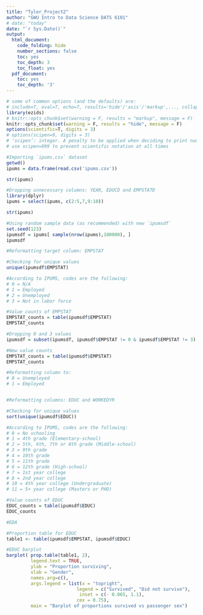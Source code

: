 ```yaml
---
title: "Tyler_Project2"
author: "GWU Intro to Data Science DATS 6101"
# date: "today"
date: "`r Sys.Date()`"
output:
  html_document:
    code_folding: hide
    number_sections: false
    toc: yes
    toc_depth: 3
    toc_float: yes
  pdf_document:
    toc: yes
    toc_depth: '3'
---
```


```r
# some of common options (and the defaults) are: 
# include=T, eval=T, echo=T, results='hide'/'asis'/'markup',..., collapse=F, warning=T, message=T, error=T, cache=T, fig.width=6, fig.height=4, fig.dim=c(6,4) #inches, fig.align='left'/'center','right', 
library(ezids)
# knitr::opts_chunk$set(warning = F, results = "markup", message = F)
knitr::opts_chunk$set(warning = F, results = "hide", message = F)
options(scientific=T, digits = 3) 
# options(scipen=9, digits = 3) 
# ‘scipen’: integer. A penalty to be applied when deciding to print numeric values in fixed or exponential notation.  Positive values bias towards fixed and negative towards scientific notation: fixed notation will be preferred unless it is more than ‘scipen’ digits wider.
# use scipen=999 to prevent scientific notation at all times
```

```r
#Importing `ipums.csv` dataset
getwd()
ipums = data.frame(read.csv('ipums.csv'))

str(ipums)

#Dropping unnecessary columns: YEAR, EDUCD and EMPSTATD
library(dplyr)
ipums = select(ipums, c(2:5,7,9:10))

str(ipums)

#Using random sample data (as recommended) with new `ipumsdf`
set.seed(123)
ipumsdf = ipums[ sample(nrow(ipums),100000), ]
ipumsdf
```


```r
#Reformatting target column: EMPSTAT

#Checking for unique values
unique(ipumsdf$EMPSTAT)

#According to IPUMS, codes are the following:
# 0 = N/A
# 1 = Employed
# 2 = Unemployed
# 3 = Not in labor force

#Value counts of EMPSTAT 
EMPSTAT_counts = table(ipumsdf$EMPSTAT)
EMPSTAT_counts

#Dropping 0 and 3 values
ipumsdf = subset(ipumsdf, ipumsdf$EMPSTAT != 0 & ipumsdf$EMPSTAT != 3)

#New value counts
EMPSTAT_counts = table(ipumsdf$EMPSTAT)
EMPSTAT_counts

#Reformatting column to:
# 0 = Unemployed
# 1 = Employed



```


```r
#Reformatting columns: EDUC and WORKEDYR

#Checking for unique values
sort(unique(ipumsdf$EDUC))

#According to IPUMS, codes are the following:
# 0 = No schooling
# 1 = 4th grade (Elementary-school)
# 2 = 5th, 6th, 7th or 8th grade (Middle-school)
# 3 = 9th grade
# 4 = 10th grade
# 5 = 11th grade 
# 6 = 12th grade (High-school)
# 7 = 1st year college
# 8 = 2nd year college
# 10 = 4th year college (Undergraduate)
# 11 = 5+ year college (Masters or PHD)

#Value counts of EDUC 
EDUC_counts = table(ipumsdf$EDUC)
EDUC_counts
```


```r
#EDA 

#Proportion table for EDUC
table1 <- table(ipumsdf$EMPSTAT, ipumsdf$EDUC)

#EDUC barplot
barplot( prop.table(table1, 2),
         legend.text = TRUE,
         ylab = "Proportion surviving",
         xlab = "Gender",
         names.arg=c(),
         args.legend = list(x = "topright",
                          legend = c("Survived", "Did not survive"),
                           inset = c(- 0.065, 1.1),
                          cex = 0.75),
         main = "Barplot of proportions survived vs passenger sex")
```

